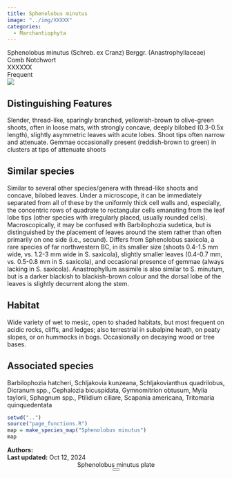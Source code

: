 ```yaml
---
title: Sphenolobus minutus
image: "../img/XXXXX"
categories:
  - Marchantiophyta
---
```


<div class="info-panel">
 <div class="info-top">
  <div class="taxon-scientific"><span class="taxon-name">Sphenolobus minutus</span> <span class="taxon-authority">(Schreb. ex Cranz) Berggr.</span> <span class="taxon-family">(Anastrophyllaceae)</span></div>
  <div class="taxon-common">Comb Notchwort</div>
 </div>
 <div class="info-bottom">
  <div class="taxon-qnd">XXXXXX</div>
  <div class="taxon-abundance">Frequent</div>
 </div>
</div>
<div class="imerss-content-frame">
 <div class="imerss-image-header">
  <div class="imerss-image-holder imerss-column-left" data-toggle="tooltip" style="background-image: url(../img/XXXXX)" title="Finn McGhee">
  </div>

  <div class="imerss-image-holder imerss-column-right" data-toggle="tooltip" style="background-image: url(../img/XXXXX)" title="Daniel Tucker">
  </div>
 
 </div>
 <div class="imerss-content-lower">
  <div class="imerss-column-left">
  <div class="tab-microscope" data-micromodal-trigger="modal-plate">
  <img src="../img/bryo guide microscope.png"/>
  </div>

<h2>Distinguishing Features</h2>

Slender, thread-like, sparingly branched, yellowish-brown to olive-green shoots, often in loose mats, with strongly concave, deeply bilobed (0.3-0.5x length), slightly asymmetric leaves with acute lobes. Shoot tips often narrow and attenuate. Gemmae occasionally present (reddish-brown to green) in clusters at tips of attenuate shoots

<h2>Similar species</h2>

Similar to several other species/genera with thread-like shoots and concave, bilobed leaves. Under a microscope, it can be immediately separated from all of these by the uniformly thick cell walls and, especially, the concentric rows of quadrate to rectangular cells emanating from the leaf lobe tips (other species with irregularly placed, usually rounded cells). Macroscopically, it may be confused with Barbilophozia sudetica, but is distinguished by the placement of leaves around the stem rather than often primarily on one side (i.e., secund). Differs from Sphenolobus saxicola, a rare species of far northwestern BC, in its smaller size (shoots 0.4-1.5 mm wide, vs. 1.2-3 mm wide in S. saxicola), slightly smaller leaves (0.4-0.7 mm, vs. 0.5-0.8 mm in S. saxicola), and occasional presence of gemmae (always lacking in S. saxicola). Anastrophyllum assimile is also similar to S. minutum, but is a darker blackish to blackish-brown colour and the dorsal lobe of the leaves is slightly decurrent along the stem.

<h2>Habitat</h2>

Wide variety of wet to mesic, open to shaded habitats, but most frequent on acidic rocks, cliffs, and ledges; also terrestrial in subalpine heath, on peaty slopes, or on hummocks in bogs. Occasionally on decaying wood or tree bases.

<h2>Associated species</h2>

Barbilophozia hatcheri, Schljakovia kunzeana, Schljakovianthus quadrilobus, Dicranum spp., Cephalozia bicuspidata, Gymnomitrion obtusum, Mylia taylorii, Sphagnum spp., Ptilidium ciliare, Scapania americana, Tritomaria quinquedentata
</div>

<div class="imerss-column-right">

<div class="imerss-image-holder imerss-column-right" data-toggle="tooltip" style="background-image: url(../img/XXXXX)" title="Daniel Tucker">
</div>

<div class="imerss-map-holder">
```r
setwd("..")
source("page_functions.R")
map = make_species_map("Sphenolobus minutus")
map
```
</div>

</div>

</div>
</div>

<div class="taxon-footer">
 <div class="taxon-authors"><b>Authors:</b> <span></span></div>
 <div class="taxon-update"><b>Last updated:</b> <span>Oct 12, 2024</span></div>
</div>

<div class="modal micromodal-slide" id="modal-plate" aria-hidden="true">
 <div class="modal__overlay" tabindex="-1" data-micromodal-close>
  <div class="modal__container" role="dialog" aria-modal="true" aria-labelledby="modal-plate-title" >
   <header class="modal__header">
   <div class="modal__title" id="modal-plate-title">
  Sphenolobus minutus plate
   </div>
   <button class="modal__close" aria-label="Close" data-micromodal-close></button>
   </header>
  <div class="modal__content" id="modal-plate-content">
   <div class="imerss-image-holder" data-toggle="tooltip" style="background-image: url(../img/XXXXX)" title="XXXXX">
  </div>
  </div>
  </div>
 </div>
</div>

<script src="../js/micromodal.min.js"></script>
<link href="../css/style-taxon.css" rel="stylesheet">
<link href="../css/micromodal.css" rel="stylesheet">

<script>
MicroModal.init();
</script>

